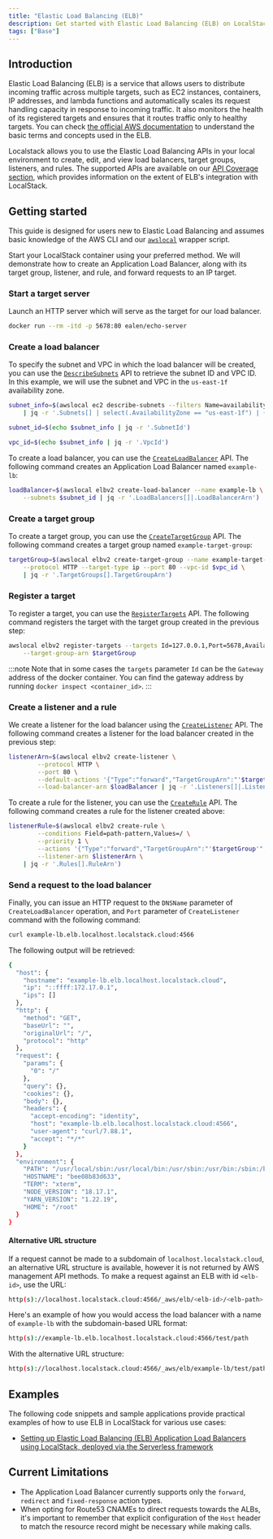 ```yaml
---
title: "Elastic Load Balancing (ELB)"
description: Get started with Elastic Load Balancing (ELB) on LocalStack
tags: ["Base"]
---
```


## Introduction

Elastic Load Balancing (ELB) is a service that allows users to distribute incoming traffic across multiple targets, such as EC2 instances, containers, IP addresses, and lambda functions and automatically scales its request handling capacity in response to incoming traffic.
It also monitors the health of its registered targets and ensures that it routes traffic only to healthy targets.
You can check [the official AWS documentation](https://docs.aws.amazon.com/elasticloadbalancing/latest/userguide/what-is-load-balancing.html) to understand the basic terms and concepts used in the ELB.

Localstack allows you to use the Elastic Load Balancing APIs in your local environment to create, edit, and view load balancers, target groups, listeners, and rules.
The supported APIs are available on our [API Coverage section](#api-coverage), which provides information on the extent of ELB's integration with LocalStack.

## Getting started

This guide is designed for users new to Elastic Load Balancing and assumes basic knowledge of the AWS CLI and our [`awslocal`](https://github.com/localstack/awscli-local) wrapper script.

Start your LocalStack container using your preferred method.
We will demonstrate how to create an Application Load Balancer, along with its target group, listener, and rule, and forward requests to an IP target.

### Start a target server

Launch an HTTP server which will serve as the target for our load balancer.

```bash
docker run --rm -itd -p 5678:80 ealen/echo-server
```

### Create a load balancer

To specify the subnet and VPC in which the load balancer will be created, you can use the [`DescribeSubnets`](https://docs.aws.amazon.com/elasticloadbalancing/latest/APIReference/API_DescribeSubnets.html) API to retrieve the subnet ID and VPC ID.
In this example, we will use the subnet and VPC in the `us-east-1f` availability zone.

```bash
subnet_info=$(awslocal ec2 describe-subnets --filters Name=availability-zone,Values=us-east-1f \
    | jq -r '.Subnets[] | select(.AvailabilityZone == "us-east-1f") | {SubnetId: .SubnetId, VpcId: .VpcId}')

subnet_id=$(echo $subnet_info | jq -r '.SubnetId')

vpc_id=$(echo $subnet_info | jq -r '.VpcId')
```

To create a load balancer, you can use the [`CreateLoadBalancer`](https://docs.aws.amazon.com/elasticloadbalancing/latest/APIReference/API_CreateLoadBalancer.html) API.
The following command creates an Application Load Balancer named `example-lb`:

```bash
loadBalancer=$(awslocal elbv2 create-load-balancer --name example-lb \
    --subnets $subnet_id | jq -r '.LoadBalancers[]|.LoadBalancerArn')
```

### Create a target group

To create a target group, you can use the [`CreateTargetGroup`](https://docs.aws.amazon.com/elasticloadbalancing/latest/APIReference/API_CreateTargetGroup.html) API.
The following command creates a target group named `example-target-group`:

```bash
targetGroup=$(awslocal elbv2 create-target-group --name example-target-group \
    --protocol HTTP --target-type ip --port 80 --vpc-id $vpc_id \
    | jq -r '.TargetGroups[].TargetGroupArn')
```

### Register a target

To register a target, you can use the [`RegisterTargets`](https://docs.aws.amazon.com/elasticloadbalancing/latest/APIReference/API_RegisterTargets.html) API.
The following command registers the target with the target group created in the previous step:

```bash
awslocal elbv2 register-targets --targets Id=127.0.0.1,Port=5678,AvailabilityZone=all \
    --target-group-arn $targetGroup
```

:::note
Note that in some cases the `targets` parameter `Id` can be the `Gateway` address of the docker container.
You can find the gateway address by running `docker inspect <container_id>`.
:::

### Create a listener and a rule

We create a listener for the load balancer using the [`CreateListener`](https://docs.aws.amazon.com/elasticloadbalancing/latest/APIReference/API_CreateListener.html) API.
The following command creates a listener for the load balancer created in the previous step:

```bash
listenerArn=$(awslocal elbv2 create-listener \
        --protocol HTTP \
        --port 80 \
        --default-actions '{"Type":"forward","TargetGroupArn":"'$targetGroup'","ForwardConfig":{"TargetGroups":[{"TargetGroupArn":"'$targetGroup'","Weight":11}]}}' \
        --load-balancer-arn $loadBalancer | jq -r '.Listeners[]|.ListenerArn')
```

To create a rule for the listener, you can use the [`CreateRule`](https://docs.aws.amazon.com/elasticloadbalancing/latest/APIReference/API_CreateRule.html) API.
The following command creates a rule for the listener created above:

```bash
listenerRule=$(awslocal elbv2 create-rule \
        --conditions Field=path-pattern,Values=/ \
        --priority 1 \
        --actions '{"Type":"forward","TargetGroupArn":"'$targetGroup'","ForwardConfig":{"TargetGroups":[{"TargetGroupArn":"'$targetGroup'","Weight":11}]}}' \
        --listener-arn $listenerArn \
    | jq -r '.Rules[].RuleArn')
```

### Send a request to the load balancer

Finally, you can issue an HTTP request to the `DNSName` parameter of `CreateLoadBalancer` operation, and `Port` parameter of `CreateListener` command with the following command:

```bash
curl example-lb.elb.localhost.localstack.cloud:4566
```

The following output will be retrieved:

```bash
{
  "host": {
    "hostname": "example-lb.elb.localhost.localstack.cloud",
    "ip": "::ffff:172.17.0.1",
    "ips": []
  },
  "http": {
    "method": "GET",
    "baseUrl": "",
    "originalUrl": "/",
    "protocol": "http"
  },
  "request": {
    "params": {
      "0": "/"
    },
    "query": {},
    "cookies": {},
    "body": {},
    "headers": {
      "accept-encoding": "identity",
      "host": "example-lb.elb.localhost.localstack.cloud:4566",
      "user-agent": "curl/7.88.1",
      "accept": "*/*"
    }
  },
  "environment": {
    "PATH": "/usr/local/sbin:/usr/local/bin:/usr/sbin:/usr/bin:/sbin:/bin",
    "HOSTNAME": "bee08b83d633",
    "TERM": "xterm",
    "NODE_VERSION": "18.17.1",
    "YARN_VERSION": "1.22.19",
    "HOME": "/root"
  }
}
```

#### Alternative URL structure

If a request cannot be made to a subdomain of `localhost.localstack.cloud`, an alternative URL structure is available, however it is not returned by AWS management API methods.
To make a request against an ELB with id `<elb-id>`, use the URL:

```bash
http(s)://localhost.localstack.cloud:4566/_aws/elb/<elb-id>/<elb-path>
```

Here's an example of how you would access the load balancer with a name of `example-lb` with the subdomain-based URL format:

```bash
http(s)://example-lb.elb.localhost.localstack.cloud:4566/test/path
```

With the alternative URL structure:

```bash
http(s)://localhost.localstack.cloud:4566/_aws/elb/example-lb/test/path
```

## Examples

The following code snippets and sample applications provide practical examples of how to use ELB in LocalStack for various use cases:

- [Setting up Elastic Load Balancing (ELB) Application Load Balancers using LocalStack, deployed via the Serverless framework]()

## Current Limitations

- The Application Load Balancer currently supports only the `forward`, `redirect` and `fixed-response` action types.
- When opting for Route53 CNAMEs to direct requests towards the ALBs, it's important to remember that explicit configuration of the `Host` header to match the resource record might be necessary while making calls.

